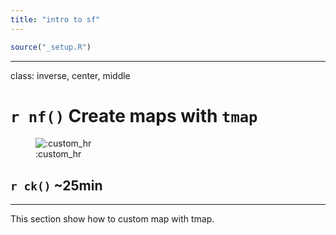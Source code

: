 ```yaml
---
title: "intro to sf"
---
```



```r
source("_setup.R")
```

---

class: inverse, center, middle

# `r nf()` Create maps with `tmap`

![:custom_hr]()

## `r ck()` ~25min

---

This section show how to custom map with tmap.